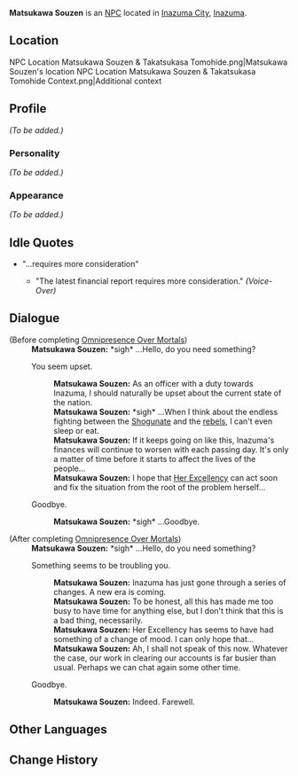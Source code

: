 {{Meta
<!-- REMOVE THIS TEMPLATE AFTER ADDING MISSING INFO -->
|missing_NPC_profile  = yes
}}
{{Character Infobox
|type             = NPC
|image            = NPC Matsukawa Souzen.png
|region           = Inazuma
|affiliation      = Inazuma Shogunate
|title            = Government Official
}}
'''Matsukawa Souzen''' is an [[NPC]] located in [[Inazuma City]], [[Inazuma]].

==Location==
<gallery hideaddbutton="true" captionalign="center">
NPC Location Matsukawa Souzen & Takatsukasa Tomohide.png|Matsukawa Souzen's location
NPC Location Matsukawa Souzen & Takatsukasa Tomohide Context.png|Additional context
</gallery>

==Profile==
<!-- detailed story/lore information goes here -->
''(To be added.)''

===Personality===
''(To be added.)''

===Appearance===
''(To be added.)''

==Idle Quotes==
* "...requires more consideration"
** {{A|VO Matsukawa Souzen 01.ogg}} "The latest financial report requires more consideration." ''(Voice-Over)''

==Dialogue==
{{Dialogue start}}
;(Before completing [[Omnipresence Over Mortals]])
:'''Matsukawa Souzen:''' *sigh* ...Hello, do you need something?
:{{DIcon}} You seem upset.
::'''Matsukawa Souzen:''' As an officer with a duty towards Inazuma, I should naturally be upset about the current state of the nation.
::'''Matsukawa Souzen:''' *sigh* ...When I think about the endless fighting between the [[Shogunate]] and the [[Watatsumi Army|rebels]], I can't even sleep or eat.
::'''Matsukawa Souzen:''' If it keeps going on like this, Inazuma's finances will continue to worsen with each passing day. It's only a matter of time before it starts to affect the lives of the people...
::'''Matsukawa Souzen:''' I hope that [[Raiden Shogun|Her Excellency]] can act soon and fix the situation from the root of the problem herself...
:{{DIcon}} Goodbye.
::'''Matsukawa Souzen:''' *sigh* ...Goodbye.

;(After completing [[Omnipresence Over Mortals]])
:'''Matsukawa Souzen:''' *sigh* ...Hello, do you need something?
:{{DIcon}} Something seems to be troubling you.
::'''Matsukawa Souzen:''' Inazuma has just gone through a series of changes. A new era is coming.
::'''Matsukawa Souzen:''' To be honest, all this has made me too busy to have time for anything else, but I don't think that this is a bad thing, necessarily.
::'''Matsukawa Souzen:''' Her Excellency has seems to have had something of a change of mood. I can only hope that...
::'''Matsukawa Souzen:''' Ah, I shall not speak of this now. Whatever the case, our work in clearing our accounts is far busier than usual. Perhaps we can chat again some other time.
:{{DIcon}} Goodbye.
::'''Matsukawa Souzen:''' Indeed. Farewell.
{{Dialogue end}}

==Other Languages==
{{Other Languages|default_hidden = 1
|en      = Matsukawa Souzen
|zhs     = 松川宗全
|zhs_rm  = Sōngchuān Zōngquán
|zht     = 松川宗全
|zht_rm  = Sōngchuān Zōngquán
|ja      = 松川宗全
|ja_rm   = Matsukawa Souzen
|ko      = 마츠카와 소우젠
|ko_rm   = Macheukawa Soujen
|es      = Matsukawa Souzen
|fr      = Matsukawa Souzen
|ru      = Мацукава Содзэн
|th      = Matsukawa Souzen
|vi      = Matsukawa Souzen
|de      = Matsukawa Souzen
|id      = Matsukawa Souzen
|pt      = Matsukawa Souzen
}}

==Change History==
{{Change History|2.0}}
<!--
==References==
{{Reflist}}-->